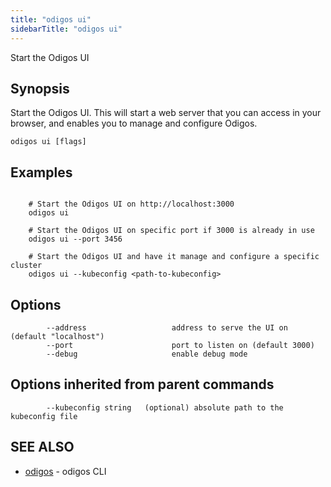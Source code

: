 ```yaml
---
title: "odigos ui"
sidebarTitle: "odigos ui"
---
```


Start the Odigos UI

## Synopsis

Start the Odigos UI. This will start a web server that you can access in your browser,
and enables you to manage and configure Odigos.

```
odigos ui [flags]
```

## Examples

```

    # Start the Odigos UI on http://localhost:3000
    odigos ui

    # Start the Odigos UI on specific port if 3000 is already in use
    odigos ui --port 3456

    # Start the Odigos UI and have it manage and configure a specific cluster
    odigos ui --kubeconfig <path-to-kubeconfig>

```

## Options

```
        --address                   address to serve the UI on (default "localhost")
        --port                      port to listen on (default 3000)
        --debug                     enable debug mode
```

## Options inherited from parent commands

```
        --kubeconfig string   (optional) absolute path to the kubeconfig file
```

## SEE ALSO

* [odigos](/cli/odigos)	 - odigos CLI
